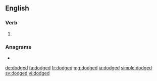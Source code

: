 ==English==

===Verb===
{{head|en|verb form}}

# {{en-past of|dodge}}

===Anagrams===
* {{l|en|godded}}

[[de:dodged]]
[[fa:dodged]]
[[fr:dodged]]
[[mg:dodged]]
[[ja:dodged]]
[[simple:dodged]]
[[sv:dodged]]
[[vi:dodged]]